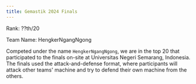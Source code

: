 ```yaml
---
title: Gemastik 2024 Finals
---
```



<Callout>
Rank: ??th/20

Team Name: HengkerNgangNgong
</Callout>

Competed under the name `HengkerNgangNgong`, we are in the top 20 that participated to the finals on-site at Universitas Negeri Semarang, Indonesia. The finals used the attack-and-defense format, where participants will attack other teams' machine and try to defend their own machine from the others.

<WriteupTOC url='/writeups/2024/gemastik-2024-finals' />
